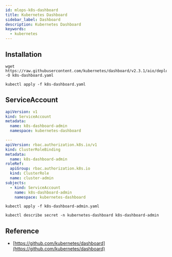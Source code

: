 ```yaml
---
id: mlops-k8s-dashboard
title: Kubernetes Dashboard
sidebar_label: Dashboard
description: Kubernetes Dashboard
keywords:
  - kubernetes
---
```


## Installation

```shell
wget https://raw.githubusercontent.com/kubernetes/dashboard/v2.3.1/aio/deploy/recommended.yaml -O k8s-dashboard.yaml
```

```shell
kubectl apply -f k8s-dashboard.yaml
```

## ServiceAccount

```yaml title="k8s-dashboard-admin.yaml"
apiVersion: v1
kind: ServiceAccount
metadata:
  name: k8s-dashboard-admin
  namespace: kubernetes-dashboard

---
apiVersion: rbac.authorization.k8s.io/v1
kind: ClusterRoleBinding
metadata:
  name: k8s-dashboard-admin
roleRef:
  apiGroup: rbac.authorization.k8s.io
  kind: ClusterRole
  name: cluster-admin
subjects:
  - kind: ServiceAccount
    name: k8s-dashboard-admin
    namespace: kubernetes-dashboard
```

```shell
kubectl apply -f k8s-dashboard-admin.yaml
```

```shell
kubectl describe secret -n kubernetes-dashboard k8s-dashboard-admin
```

## Reference

- [https://github.com/kubernetes/dashboard](https://github.com/kubernetes/dashboard)
